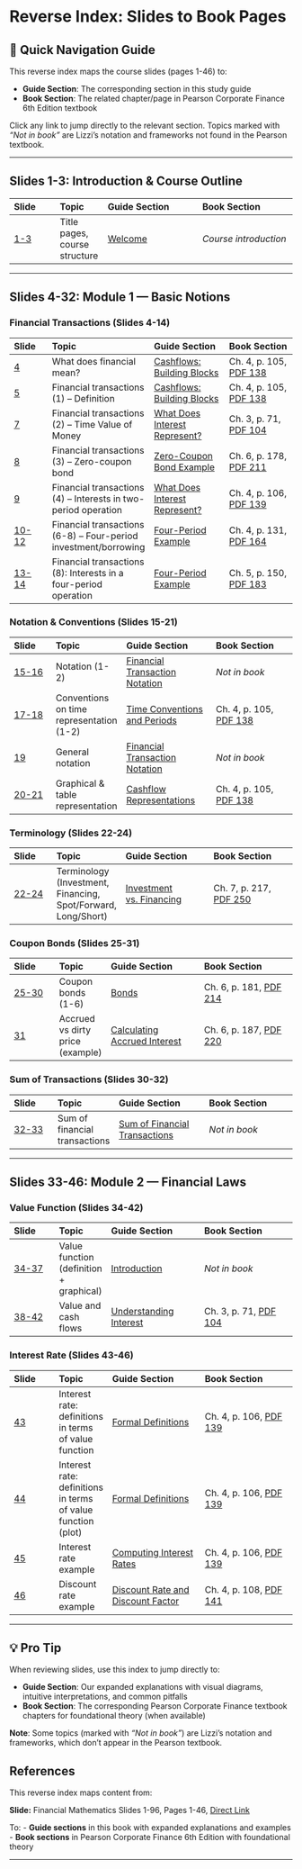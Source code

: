 # Reverse Index: Slides to Book Pages {.unnumbered}

::: {.callout-note icon=false}
## 📑 Quick Navigation Guide
This reverse index maps the course slides (pages 1-46) to:

- **Guide Section**: The corresponding section in this study guide
- **Book Section**: The related chapter/page in Pearson Corporate Finance 6th Edition textbook

Click any link to jump directly to the relevant section. Topics marked with *"Not in book"* are Lizzi's notation and frameworks not found in the Pearson textbook.
:::

---

\newpage

## Slides 1-3: Introduction & Course Outline {#idx-slides-1-3}

| Slide | Topic | Guide Section | Book Section |
|:------|:------|:-------------|:-------------|
| [1-3](https://cdn.jsdelivr.net/gh/mrbungie/financial_maths@main/resources/slideshows/25_09_30_FinancialMathematics_Slides_1_96.pdf#page=1) | Title pages, course structure | [Welcome](#welcome) | *Course introduction* |

---

## Slides 4-32: Module 1 — Basic Notions {#idx-slides-4-32}

### Financial Transactions (Slides 4-14) {#idx-slides-4-14}

| Slide | Topic | Guide Section | Book Section |
|:------|:------|:-------------|:-------------|
| [4](https://cdn.jsdelivr.net/gh/mrbungie/financial_maths@main/resources/slideshows/25_09_30_FinancialMathematics_Slides_1_96.pdf#page=4) | What does financial mean? | [Cashflows: Building Blocks](#cashflows-the-building-blocks) | Ch. 4, p. 105, [PDF 138](https://cdn.jsdelivr.net/gh/mrbungie/financial_maths@main/resources/books/pearson_corporate_finance_6th.pdf#page=138) |
| [5](https://cdn.jsdelivr.net/gh/mrbungie/financial_maths@main/resources/slideshows/25_09_30_FinancialMathematics_Slides_1_96.pdf#page=5) | Financial transactions (1) – Definition | [Cashflows: Building Blocks](#cashflows-the-building-blocks) | Ch. 4, p. 105, [PDF 138](https://cdn.jsdelivr.net/gh/mrbungie/financial_maths@main/resources/books/pearson_corporate_finance_6th.pdf#page=138) |
| [7](https://cdn.jsdelivr.net/gh/mrbungie/financial_maths@main/resources/slideshows/25_09_30_FinancialMathematics_Slides_1_96.pdf#page=7) | Financial transactions (2) – Time Value of Money | [What Does Interest Represent?](#sec-interest-meaning) | Ch. 3, p. 71, [PDF 104](https://cdn.jsdelivr.net/gh/mrbungie/financial_maths@main/resources/books/pearson_corporate_finance_6th.pdf#page=104) |
| [8](https://cdn.jsdelivr.net/gh/mrbungie/financial_maths@main/resources/slideshows/25_09_30_FinancialMathematics_Slides_1_96.pdf#page=8) | Financial transactions (3) – Zero-coupon bond | [Zero-Coupon Bond Example](#zero-coupon-bond-example) | Ch. 6, p. 178, [PDF 211](https://cdn.jsdelivr.net/gh/mrbungie/financial_maths@main/resources/books/pearson_corporate_finance_6th.pdf#page=211) |
| [9](https://cdn.jsdelivr.net/gh/mrbungie/financial_maths@main/resources/slideshows/25_09_30_FinancialMathematics_Slides_1_96.pdf#page=9) | Financial transactions (4) – Interests in two-period operation | [What Does Interest Represent?](#sec-interest-meaning) | Ch. 4, p. 106, [PDF 139](https://cdn.jsdelivr.net/gh/mrbungie/financial_maths@main/resources/books/pearson_corporate_finance_6th.pdf#page=139) |
| [10-12](https://cdn.jsdelivr.net/gh/mrbungie/financial_maths@main/resources/slideshows/25_09_30_FinancialMathematics_Slides_1_96.pdf#page=10) | Financial transactions (6-8) – Four-period investment/borrowing | [Four-Period Example](#comprehensive-example-four-period-investmentborrowing-operation) | Ch. 4, p. 131, [PDF 164](https://cdn.jsdelivr.net/gh/mrbungie/financial_maths@main/resources/books/pearson_corporate_finance_6th.pdf#page=164) |
| [13-14](https://cdn.jsdelivr.net/gh/mrbungie/financial_maths@main/resources/slideshows/25_09_30_FinancialMathematics_Slides_1_96.pdf#page=13) | Financial transactions (8): Interests in a four-period operation | [Four-Period Example](#comprehensive-example-four-period-investmentborrowing-operation) | Ch. 5, p. 150, [PDF 183](https://cdn.jsdelivr.net/gh/mrbungie/financial_maths@main/resources/books/pearson_corporate_finance_6th.pdf#page=183) |

### Notation & Conventions (Slides 15-21) {#idx-slides-15-21}

| Slide | Topic | Guide Section | Book Section |
|:------|:------|:-------------|:-------------|
| [15-16](https://cdn.jsdelivr.net/gh/mrbungie/financial_maths@main/resources/slideshows/25_09_30_FinancialMathematics_Slides_1_96.pdf#page=15) | Notation (1-2) | [Financial Transaction Notation](#financial-transaction-notation-lizzis) | *Not in book* |
| [17-18](https://cdn.jsdelivr.net/gh/mrbungie/financial_maths@main/resources/slideshows/25_09_30_FinancialMathematics_Slides_1_96.pdf#page=17) | Conventions on time representation (1-2) | [Time Conventions and Periods](#time-conventions-and-periods) | Ch. 4, p. 105, [PDF 138](https://cdn.jsdelivr.net/gh/mrbungie/financial_maths@main/resources/books/pearson_corporate_finance_6th.pdf#page=138) |
| [19](https://cdn.jsdelivr.net/gh/mrbungie/financial_maths@main/resources/slideshows/25_09_30_FinancialMathematics_Slides_1_96.pdf#page=19) | General notation | [Financial Transaction Notation](#financial-transaction-notation-lizzis) | *Not in book* |
| [20-21](https://cdn.jsdelivr.net/gh/mrbungie/financial_maths@main/resources/slideshows/25_09_30_FinancialMathematics_Slides_1_96.pdf#page=20) | Graphical & table representation | [Cashflow Representations](#cashflow-representations) | Ch. 4, p. 105, [PDF 138](https://cdn.jsdelivr.net/gh/mrbungie/financial_maths@main/resources/books/pearson_corporate_finance_6th.pdf#page=138) |

### Terminology (Slides 22-24) {#idx-slides-22-24}

| Slide | Topic | Guide Section | Book Section |
|:------|:------|:-------------|:-------------|
| [22-24](https://cdn.jsdelivr.net/gh/mrbungie/financial_maths@main/resources/slideshows/25_09_30_FinancialMathematics_Slides_1_96.pdf#page=22) | Terminology (Investment, Financing, Spot/Forward, Long/Short) | [Investment vs. Financing](#investment-vs.-financing-cashflows) | Ch. 7, p. 217, [PDF 250](https://cdn.jsdelivr.net/gh/mrbungie/financial_maths@main/resources/books/pearson_corporate_finance_6th.pdf#page=250) |

### Coupon Bonds (Slides 25-31) {#idx-slides-25-31}

| Slide | Topic | Guide Section | Book Section |
|:------|:------|:-------------|:-------------|
| [25-30](https://cdn.jsdelivr.net/gh/mrbungie/financial_maths@main/resources/slideshows/25_09_30_FinancialMathematics_Slides_1_96.pdf#page=25) | Coupon bonds (1-6) | [Bonds](#bonds) | Ch. 6, p. 181, [PDF 214](https://cdn.jsdelivr.net/gh/mrbungie/financial_maths@main/resources/books/pearson_corporate_finance_6th.pdf#page=214) |
| [31](https://cdn.jsdelivr.net/gh/mrbungie/financial_maths@main/resources/slideshows/25_09_30_FinancialMathematics_Slides_1_96.pdf#page=31) | Accrued vs dirty price (example) | [Calculating Accrued Interest](#calculating-accrued-interest) | Ch. 6, p. 187, [PDF 220](https://cdn.jsdelivr.net/gh/mrbungie/financial_maths@main/resources/books/pearson_corporate_finance_6th.pdf#page=220) |

### Sum of Transactions (Slides 30-32) {#idx-slides-30-32}

| Slide | Topic | Guide Section | Book Section |
|:------|:------|:-------------|:-------------|
| [32-33](https://cdn.jsdelivr.net/gh/mrbungie/financial_maths@main/resources/slideshows/25_09_30_FinancialMathematics_Slides_1_96.pdf#page=32) | Sum of financial transactions | [Sum of Financial Transactions](#sum-of-financial-transactions) | *Not in book* |

---

## Slides 33-46: Module 2 — Financial Laws {#idx-slides-33-46}

### Value Function (Slides 34-42) {#idx-slides-34-42}

| Slide | Topic | Guide Section | Book Section |
|:------|:------|:-------------|:-------------|
| [34-37](https://cdn.jsdelivr.net/gh/mrbungie/financial_maths@main/resources/slideshows/25_09_30_FinancialMathematics_Slides_1_96.pdf#page=34) | Value function (definition + graphical) | [Introduction](#value-function-introduction) | *Not in book* |
| [38-42](https://cdn.jsdelivr.net/gh/mrbungie/financial_maths@main/resources/slideshows/25_09_30_FinancialMathematics_Slides_1_96.pdf#page=38) | Value and cash flows | [Understanding Interest](#understanding-interest-and-interest-rates) | Ch. 3, p. 71, [PDF 104](https://cdn.jsdelivr.net/gh/mrbungie/financial_maths@main/resources/books/pearson_corporate_finance_6th.pdf#page=104) |

### Interest Rate (Slides 43-46) {#idx-slides-43-46}

| Slide | Topic | Guide Section | Book Section |
|:------|:------|:-------------|:-------------|
| [43](https://cdn.jsdelivr.net/gh/mrbungie/financial_maths@main/resources/slideshows/25_09_30_FinancialMathematics_Slides_1_96.pdf#page=43) | Interest rate: definitions in terms of value function | [Formal Definitions](#formal-definitions-in-terms-of-the-value-function) | Ch. 4, p. 106, [PDF 139](https://cdn.jsdelivr.net/gh/mrbungie/financial_maths@main/resources/books/pearson_corporate_finance_6th.pdf#page=139) |
| [44](https://cdn.jsdelivr.net/gh/mrbungie/financial_maths@main/resources/slideshows/25_09_30_FinancialMathematics_Slides_1_96.pdf#page=44) | Interest rate: definitions in terms of value function (plot) | [Formal Definitions](#formal-definitions-in-terms-of-the-value-function) | Ch. 4, p. 106, [PDF 139](https://cdn.jsdelivr.net/gh/mrbungie/financial_maths@main/resources/books/pearson_corporate_finance_6th.pdf#page=139) |
| [45](https://cdn.jsdelivr.net/gh/mrbungie/financial_maths@main/resources/slideshows/25_09_30_FinancialMathematics_Slides_1_96.pdf#page=45) | Interest rate example | [Computing Interest Rates](#example-computing-interest-rates) | Ch. 4, p. 106, [PDF 139](https://cdn.jsdelivr.net/gh/mrbungie/financial_maths@main/resources/books/pearson_corporate_finance_6th.pdf#page=139) |
| [46](https://cdn.jsdelivr.net/gh/mrbungie/financial_maths@main/resources/slideshows/25_09_30_FinancialMathematics_Slides_1_96.pdf#page=46) | Discount rate example | [Discount Rate and Discount Factor](#discount-rate-and-discount-factor) | Ch. 4, p. 108, [PDF 141](https://cdn.jsdelivr.net/gh/mrbungie/financial_maths@main/resources/books/pearson_corporate_finance_6th.pdf#page=141) |

---

::: {.callout-tip}
## 💡 Pro Tip
When reviewing slides, use this index to jump directly to:

- **Guide Section**: Our expanded explanations with visual diagrams, intuitive interpretations, and common pitfalls
- **Book Section**: The corresponding Pearson Corporate Finance textbook chapters for foundational theory (when available)

**Note**: Some topics (marked with *"Not in book"*) are Lizzi's notation and frameworks, which don't appear in the Pearson textbook.
:::

::: {.callout-caution icon=true}
## References

This reverse index maps content from:

**Slide:** Financial Mathematics Slides 1-96, Pages 1-46, [Direct Link](https://cdn.jsdelivr.net/gh/mrbungie/financial_maths@main/resources/slideshows/25_09_30_FinancialMathematics_Slides_1_96.pdf#page=1)

To:
- **Guide sections** in this book with expanded explanations and examples
- **Book sections** in Pearson Corporate Finance 6th Edition with foundational theory
:::

---
